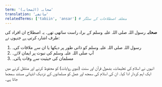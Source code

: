 ```yaml
---
term: 'صحابہ (الصحابہ)'
translation: 'ساتھی'
relatedTerms: ['tabiin', 'ansar'] # متعلقہ اصطلاحات کے سلگز
---
```


**صحابہ** رسول اللہ صلی اللہ علیہ وسلم کے براہ راست ساتھی تھے۔
یہ اصطلاح ان افراد کی طرف اشارہ کرتی ہے جنہوں نے:
1. رسول اللہ صلی اللہ علیہ وسلم کو ذاتی طور پر دیکھا یا ان سے ملاقات کی۔
2. آپ صلی اللہ علیہ وسلم کی نبوت پر ایمان لائے۔
3. مسلمان کی حیثیت سے وفات پائی۔

انہوں نے اسلام کی تعلیمات، بشمول قرآن اور سنت (نبوی روایات) کو محفوظ کرنے اور منتقل کرنے میں ایک اہم کردار ادا کیا۔ ان کی اسلام کی سمجھ اور عمل کو مسلمانوں کے نزدیک انتہائی مستند سمجھا جاتا ہے۔